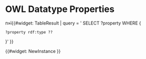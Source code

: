 = OWL Datatype Properties =

п»ї{{#widget: TableResult |
query = '
SELECT ?property WHERE { 
 ?property rdf:type ?? 
}'
}}

{{#widget: NewInstance }}